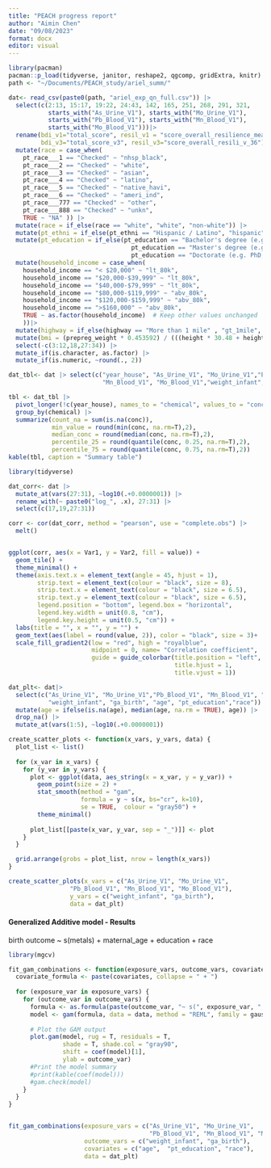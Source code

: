 ```yaml
---
title: "PEACH progress report"
author: "Aimin Chen"
date: "09/08/2023"
format: docx
editor: visual
---
```


```r
library(pacman)
pacman::p_load(tidyverse, janitor, reshape2, qgcomp, gridExtra, knitr)
path <- "~/Documents/PEACH_study/ariel_summ/"
```

```r
dat<- read_csv(paste0(path, "ariel_exp_qn_full.csv")) |>
  select(c(2:13, 15:17, 19:22, 24:43, 142, 165, 251, 268, 291, 321, 
           starts_with("As_Urine_V1"), starts_with("Mo_Urine_V1"), 
           starts_with("Pb_Blood_V1"), starts_with("Mn_Blood_V1"), 
           starts_with("Mo_Blood_V1")))|>
  rename(bdi_v1="total_score", resil_v1 = "score_overall_resilience_mean", 
         bdi_v3="total_score_v3", resil_v3="score_overall_resili_v_36") |>
  mutate(race = case_when(
    pt_race___1 == "Checked" ~ "nhsp_black",
    pt_race___2 == "Checked" ~ "white",
    pt_race___3 == "Checked" ~ "asian",
    pt_race___4 == "Checked" ~ "latino",
    pt_race___5 == "Checked" ~ "native_havi",
    pt_race___6 == "Checked" ~ "ameri_ind",
    pt_race___777 == "Checked" ~ "other",
    pt_race___888 == "Checked" ~ "unkn",
    TRUE ~ "NA" )) |>
  mutate(race = if_else(race == "white", "white", "non-white")) |>
  mutate(pt_ethni = if_else(pt_ethni == "Hispanic / Latino", "hispanic", "non-hispanic")) |>
  mutate(pt_education = if_else(pt_education == "Bachelor's degree (e.g. BA, BS)" | 
                                  pt_education == "Master's degree (e.g. MA, MS, MEd)"| 
                                  pt_education == "Doctorate (e.g. PhD, EdD)", "bach-or-abv", "lt-bach")) |>
  mutate(household_income = case_when(
    household_income == "< $20,000" ~ "lt_80k",
    household_income == "$20,000-$39,999" ~ "lt_80k",
    household_income == "$40,000-$79,999" ~ "lt_80k",
    household_income == "$80,000-$119,999" ~ "abv_80k",
    household_income == "$120,000-$159,999" ~ "abv_80k",
    household_income == ">$160,000" ~ "abv_80k",
    TRUE ~ as.factor(household_income)  # Keep other values unchanged
    ))|>
  mutate(highway = if_else(highway == "More than 1 mile" , "gt_1mile", "lt_1mile")) |>
  mutate(bmi = (prepreg_weight * 0.453592) / (((height * 30.48 + height_2 * 2.54) / 100) ^ 2))  |>
  select(-c(3:12,18,27:34)) |>
  mutate_if(is.character, as.factor) |>
  mutate_if(is.numeric, ~round(., 2))
```

```r
dat_tbl<- dat |> select(c("year_house", "As_Urine_V1", "Mo_Urine_V1","Pb_Blood_V1", 
                          "Mn_Blood_V1", "Mo_Blood_V1","weight_infant","ga_birth"))

tbl <- dat_tbl |>
  pivot_longer(!c(year_house), names_to = "chemical", values_to = "conc")|>
  group_by(chemical) |>
  summarize(count_na = sum(is.na(conc)),
            min_value = round(min(conc, na.rm=T),2),
            median_conc = round(median(conc, na.rm=T),2),
            percentile_25 = round(quantile(conc, 0.25, na.rm=T),2),
            percentile_75 = round(quantile(conc, 0.75, na.rm=T),2)) 
kable(tbl, caption = "Summary table")
```

```r
library(tidyverse)

dat_corr<- dat |>
  mutate_at(vars(27:31), ~log10(.+0.0000001)) |>
  rename_with(~ paste0("log_", .x), 27:31) |> 
  select(c(17,19,27:31)) 

corr <- cor(dat_corr, method = "pearson", use = "complete.obs") |>
  melt()


ggplot(corr, aes(x = Var1, y = Var2, fill = value)) +
  geom_tile() +
  theme_minimal() +
  theme(axis.text.x = element_text(angle = 45, hjust = 1),
        strip.text = element_text(colour = "black", size = 8),
        strip.text.x = element_text(colour = "black", size = 6.5),
        strip.text.y = element_text(colour = "black", size = 6.5),
        legend.position = "bottom", legend.box = "horizontal",
        legend.key.width = unit(0.8, "cm"),
        legend.key.height = unit(0.5, "cm")) +
  labs(title = "", x = "", y = "") +
  geom_text(aes(label = round(value, 2)), color = "black", size = 3)+
  scale_fill_gradient2(low = "red", high = "royalblue", 
                       midpoint = 0, name= "Correlation coefficient",
                       guide = guide_colorbar(title.position = "left",
                                              title.hjust = 1,
                                              title.vjust = 1))
```

```r
dat_plt<- dat|>
  select(c("As_Urine_V1", "Mo_Urine_V1","Pb_Blood_V1", "Mn_Blood_V1", "Mo_Blood_V1",
           "weight_infant", "ga_birth", "age", "pt_education","race")) |>
  mutate(age = ifelse(is.na(age), median(age, na.rm = TRUE), age)) |>
  drop_na() |>
  mutate_at(vars(1:5), ~log10(.+0.0000001))

create_scatter_plots <- function(x_vars, y_vars, data) {
  plot_list <- list()
  
  for (x_var in x_vars) {
    for (y_var in y_vars) {
      plot <- ggplot(data, aes_string(x = x_var, y = y_var)) +
        geom_point(size = 2) +
        stat_smooth(method = "gam", 
                    formula = y ~ s(x, bs="cr", k=10),
                    se = TRUE,  colour = "gray50") +
        theme_minimal()
      
      plot_list[[paste(x_var, y_var, sep = "_")]] <- plot
    }
  }

  grid.arrange(grobs = plot_list, nrow = length(x_vars))
}

create_scatter_plots(x_vars = c("As_Urine_V1", "Mo_Urine_V1", 
                 "Pb_Blood_V1", "Mn_Blood_V1", "Mo_Blood_V1"), 
                 y_vars = c("weight_infant", "ga_birth"), 
                 data = dat_plt)
```

#### Generalized Additive model - Results

birth outcome \~ s(metals) + maternal_age + education + race

```r
library(mgcv)

fit_gam_combinations <- function(exposure_vars, outcome_vars, covariates, data) {
  covariate_formula <- paste(covariates, collapse = " + ")
  
  for (exposure_var in exposure_vars) {
    for (outcome_var in outcome_vars) {
      formula <- as.formula(paste(outcome_var, "~ s(", exposure_var, ", bs='cr', k=3) + ", covariate_formula, sep = ""))
      model <- gam(formula, data = data, method = "REML", family = gaussian)
      
      # Plot the GAM output
      plot.gam(model, rug = T, residuals = T, 
               shade = T, shade.col = "gray90",
               shift = coef(model)[1],
               ylab = outcome_var)
      #Print the model summary
      #print(kable(coef(model)))
      #gam.check(model)
    }
  }
}


fit_gam_combinations(exposure_vars = c("As_Urine_V1", "Mo_Urine_V1", 
                                       "Pb_Blood_V1", "Mn_Blood_V1", "Mo_Blood_V1"),
                     outcome_vars = c("weight_infant", "ga_birth"), 
                     covariates = c("age",  "pt_education", "race"), 
                     data = dat_plt)

```

